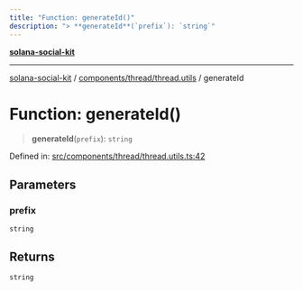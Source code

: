 ```yaml
---
title: "Function: generateId()"
description: "> **generateId**(`prefix`): `string`"
---
```


[**solana-social-kit**](../../../../README.mdx)

***

[solana-social-kit](../../../../README.mdx) / [components/thread/thread.utils](../README.mdx) / generateId

# Function: generateId()

> **generateId**(`prefix`): `string`

Defined in: [src/components/thread/thread.utils.ts:42](https://github.com/SendArcade/solana-social-starter/blob/03568260ca96ed63f77049843c721de1cb011893/src/components/thread/thread.utils.ts#L42)

## Parameters

### prefix

`string`

## Returns

`string`
